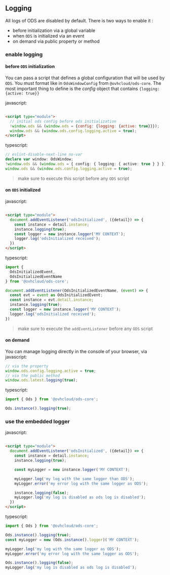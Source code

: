 ## Logging

All logs of ODS are disabled by default. There is two ways to enable it :

- before initialization via a global variable
- when `ODS` is initialized via an event
- on demand via public property or method

### enable logging

#### before `ODS` initialization

You can pass a script that defines a global configuration that will be used by `ODS`. You must format like
in `OdsWindowConfig` from `@ovhcloud/ods-core`. The most important thing to define is the _config_ object that
contains `{logging: {active: true}}`

javascript:
```html

<script type="module">
  // initial ods config before ods initialization
  !window.ods && (window.ods = {config: {logging: {active: true}}});
  window.ods && (window.ods.config.logging.active = true);
</script>
```

typescript:

```typescript
// eslint-disable-next-line no-var
declare var window: OdsWindow;
!window.ods && (window.ods = { config: { logging: { active: true } } });
window.ods && (window.ods.config.logging.active = true);
```

> make sure to execute this script before any `ODS` script

#### on `ODS` initialized

javascript:

```html

<script type="module">
  document.addEventListener('odsInitialized', ({detail}) => {
    const instance = detail.instance;
    instance.logging(true);
    const logger = new instance.logger('MY CONTEXT');
    logger.log('odsInitialized received');
  })
</script>
```

typescript:

```typescript
import {
  OdsInitializedEvent,
  OdsInitializedEventName
} from '@ovhcloud/ods-core';

document.addEventListener(OdsInitializedEventName, (event) => {
  const evt = event as OdsInitializedEvent;
  const instance = evt.detail.instance;
  instance.logging(true);
  const logger = new instance.logger('MY CONTEXT');
  logger.log('odsInitialized received');
})
```

> make sure to execute the `addEventListener` before any `ODS` script

#### on demand

You can manage logging directly in the console of your browser, via javascript:

```javascript
// via the property
window.ods.config.logging.active = true;
// via the public method
window.ods.latest.logging(true);
```

typescript:

```typescript
import { Ods } from '@ovhcloud/ods-core';

Ods.instance().logging(true);
```

### use the embedded logger

javascript:

```html

<script type="module">
  document.addEventListener('odsInitialized', ({detail}) => {
    const instance = detail.instance;
    instance.logging(true);

    const myLogger = new instance.logger('MY CONTEXT');

    myLogger.log('my log with the same logger than ODS');
    myLogger.error('my error log with the same logger as ODS');

    instance.logging(false);
    myLogger.log('my log is disabled as ods log is disabled');
  })
</script>
```

typescript:

```typescript
import { Ods } from '@ovhcloud/ods-core';

Ods.instance().logging(true);
const myLogger = new (Ods.instance().logger)('MY CONTEXT');

myLogger.log('my log with the same logger as ODS');
myLogger.error('my error log with the same logger as ODS');

Ods.instance().logging(false);
myLogger.log('my log is disabled as ods log is disabled');
```

